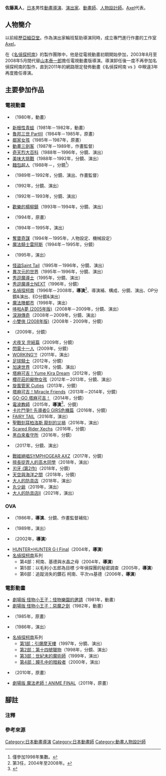 {{multiple issues|
{{Notability Unreferenced|time=2016-07-26T10:27:09+00:00}}
{{Primarysources|time=2016-07-26T10:27:09+00:00}}
}}
{{noteTA|G1=Anime}}
{{Japanese|japanese=佐藤 真人|kana=さとう まさと|romaji=Satō Masato}}
'''佐藤真人'''{{bd|||}}，[[日本|日本]]男性[[動畫|動畫]][[導演|導演]]、[[戲劇|演出家]]、[[動畫師|動畫師]]、[[人物設計|人物設計師]]。[[Axel|Axel]]代表。

== 人物簡介 ==
以前經歷[[亞細亞堂|亞細亞堂]]。作為演出家輪班幫助導演同時，成立專門進行作畫的工作室[[Axel|Axel]]。

在《[[名偵探柯南_(動畫)|名偵探柯南]]》的製作團隊中，他是從電視動畫初期開始參加，2003年8月至2008年5月間代替[[山本泰一郎|山本泰一郎]]擔任電視動畫版導演。導演卸任後一度不再參加名偵探柯南的製作，直到2011年的網路限定發佈動畫《名偵探柯南 vs {{link-ja|Wooo|Wooo}}》中睽違3年再度擔任導演。

== 主要參加作品 ==
=== 電視動畫 ===
* {{lang|ja|{{link-ja|がんばれ!! タブチくん!!|がんばれ!!タブチくん!!|がんばれ!! タブチくん!! 第2弾 激闘ペナントレース}}}}（1980年，動畫）
* [[根性青蛙|新根性青蛙]]（1981年－1982年，動畫）
* [[魯邦三世|魯邦三世 PartIII]]（1984年－1985年，原畫）
* [[棒球英豪|鄰家女孩]]（1985年－1987年，原畫）
* [[三劍客|動畫三劍客]]（1987年－1989年，作畫監督）
* [[奇天烈大百科|奇天烈大百科]]（1988年－1996年，分鏡、演出）
* [[美味大挑戰|美味大挑戰]]（1988年－1992年，分鏡、演出）
* [[麵包超人|麵包超人]]（1988年－，分鏡<ref group="注">僅參加1998年集數。</ref>）
* {{link-ja|烏龍少爺|おぼっちゃまくん}}（1989年－1992年，分鏡、演出、作畫監督）
* {{link-ja|啊啊播磨灘|ああ播磨灘|看了就會變強 暢快！橫綱動畫 啊啊播磨灘}}（1992年，分鏡、演出）
* {{link-ja|太空奧茲的冒險|スペースオズの冒険}}（1992年－1993年，分鏡、演出）
* [[歡樂的楊柳鎮|歡樂的楊柳鎮]]（1993年－1994年，分鏡、演出）
* {{link-ja|魯邦三世：燃燒吧斬鐵劍|ルパン三世 燃えよ斬鉄剣}}（1994年，原畫）
* {{link-ja|紅色巴隆 (動畫)|レッドバロン (アニメ)|紅色巴隆}}（1994年－1995年，演出）
* [[飛虎奇兵|奪寶奇謀]]（1994年－1995年，人物設定、機械設定）
* [[魔法騎士|魔法騎士雷阿斯]]（1994年－1995年，分鏡）
* {{link-ja|魯邦三世：追尋哈里瑪歐的寶藏!!|ルパン三世 ハリマオの財宝を追え!!}}（1995年，演出）
* [[怪盜Saint_Tail|怪盜Saint Tail]]（1995年－1996年，分鏡、演出）
* [[神秘的世界|異次元的世界]]（1995年－1996年，分鏡、演出）
* [[秀逗魔導士_(動畫)#秀逗魔導士（無印）|秀逗魔導士]]（1995年，分鏡、演出）
* [[秀逗魔導士_(動畫)#秀逗魔導士NEXT|秀逗魔導士NEXT]]（1996年，分鏡）
* [[名偵探柯南_(動畫)|名偵探柯南]]（1996年－2008年，'''導演'''<ref group="注">第3任，2004年至2008年。</ref>、導演補、構成、分鏡、演出、OP分鏡&演出、ED分鏡&演出）
* [[魔法陣都市|魔法陣都市]]（1998年，演出）
* [[哆啦A夢_(2005年電視動畫)|哆啦A夢 (2005年版)]]（2008年－2009年，分鏡、演出）
* [[深淵傳奇|深淵傳奇]]（2008年－2009年，分鏡、演出）
* [[小雙俠_(2008年動畫版)|小雙俠 (2008年版)]]（2008年 - 2009年，分鏡）
* {{link-ja|EXAMURAI戰國|エグザムライ戦国}}（2009年，分鏡）
* [[犬夜叉|犬夜叉 完結篇]]（2009年，分鏡）
* [[閃電十一人系列|閃電十一人]]（2009年，分鏡）
* [[迷糊餐廳|WORKING'!!]]（2011年，演出）
* [[足球騎士|足球騎士]]（2012年，分鏡）
* [[加速世界|加速世界]]（2012年，分鏡、演出）
* [[寵物反斗星|塔麻可吉！Yume Kira Dream]]（2012年，分鏡）
* [[櫻花莊的寵物女孩|櫻花莊的寵物女孩]]（2012年－2013年，分鏡、演出）
* [[旋風管家_(動畫)|旋風管家 Cuties]]（2013年，分鏡）
* [[寵物反斗星|塔麻可吉！Miracle Friends]]（2013年－2014年，分鏡）
* [[寵物反斗星|GO-GO 塔麻可吉！]]（2014年，分鏡）
* [[電波教師|電波教師]]（2015年，'''導演'''<ref>{{cite web|url=https://anime.eiga.com/program/104462/|title=電波教師：作品情報|publisher=Anime Hack|accessdate=2020-05-04|language=ja|archive-date=2020-10-27|archive-url=https://web.archive.org/web/20201027002357/https://anime.eiga.com/program/104462/|dead-url=no}}</ref>、分鏡）
* [[卡片戰鬥先導者|卡片鬥爭!! 先導者G GIRS危機篇]]（2016年，分鏡）
* [[FAIRY_TAIL|FAIRY TAIL]]（2016年，演出）
* [[聖戰刻耳柏洛斯|聖戰刻耳柏洛斯 龍刻的災禍]]（2016年，演出）
* [[Scared_Rider_Xechs|Scared Rider Xechs]]（2016年，分鏡）
* [[黑白來看守所|黑白來看守所]]（2016年，分鏡）
* {{link-en|100%帕斯卡老師|100%パスカル先生}}（2017年，分鏡、演出）
* [[戰姬絕唱SYMPHOGEAR|戰姬絕唱SYMPHOGEAR AXZ]]（2017年，分鏡）
* [[擅長捉弄人的高木同學|擅長捉弄人的高木同學]]（2018年，演出）
* [[刃牙|刃牙 (第2作)]]（2018年，分鏡）
* [[天空與海洋之間|天空與海洋之間]]（2018年，分鏡）
* [[大人的防具店|大人的防具店]]（2018年，演出）
* [[反斗小王子|丸少爺]]（2019年，演出）
* [[大人的防具店|大人的防具店II]]（2021年，演出）

=== OVA ===
* {{lang|ja|{{link-ja|デルパワーX 爆発みらくる元気!!|デルパワーX 爆発みらくる元気!!}}}}（1986年，'''導演'''、分鏡、作畫監督補佐）
* {{link-ja|EXPLORER WOMAN RAY|エクスプローラーウーマン・レイ}}（1989年，演出）
* {{link-ja|男男最遊記|私立荒磯高等学校生徒会執行部}}（2002年，'''導演'''）
* [[HUNTER×HUNTER|HUNTER×HUNTER G·I Final]]（2004年，'''導演'''）
* [[名偵探柯南動畫集數列表#OVA|名偵探柯南]]系列
** 第4部：柯南、基德與水晶之母（2004年，'''導演'''）
** 第5部：以毛利小五郎為目標 少年偵探團的秘密調查（2005年，'''導演'''）
** 第6部：追蹤消失的鑽石 柯南、平次vs基德（2006年，'''導演'''）

=== 電影動畫 ===
* [[怪物小王子_(朝日電視台版)#劇場版|劇場版 怪物小王子：怪物樂園的邀請]]（1981年，動畫）
* [[怪物小王子_(朝日電視台版)#劇場版|劇場版 怪物小王子：惡魔之劍]]（1982年，動畫）
* {{link-ja|劇場版 魯邦三世：巴比倫的黃金傳說|ルパン三世 バビロンの黄金伝説}}（1985年，原畫）
* {{link-ja|魔物語 愛的貝蒂|魔物語 愛しのベティ}}（1986年，演出）
* [[名偵探柯南動畫集數列表#劇場版（電影版）系列|名偵探柯南]]系列
** [[名偵探柯南：引爆摩天樓|第1部：引爆摩天樓]]（1997年，分鏡、演出）
** [[名偵探柯南：第十四號獵物|第2部：第十四號獵物]]（1998年，分鏡、演出）
** [[名偵探柯南：世紀末的魔術師|第3部：世紀末的魔術師]]（1999年，演出）
** [[名偵探柯南：瞳孔中的暗殺者|第4部：瞳孔中的暗殺者]]（2000年，演出）
* {{link-ja|昆蟲物語 孤兒哈奇 ～勇氣的旋律～|昆虫物語 みつばちハッチ〜勇気のメロディ〜}}（2010年，原畫）
* [[劇場版_魔法老師！_ANIME_FINAL|劇場版 魔法老師！ANIME FINAL]]（2011年，原畫）

== 腳註 ==
=== 注釋 ===
{{reflist|group="注"}}

=== 參考來源 ===
{{reflist}}

{{佐藤真人執導作品}}
{{DEFAULTSORT:Satō Masato}}
[[Category:日本動畫導演|Category:日本動畫導演]]
[[Category:日本動畫師|Category:日本動畫師]]
[[Category:動畫人物設計師|Category:動畫人物設計師]]